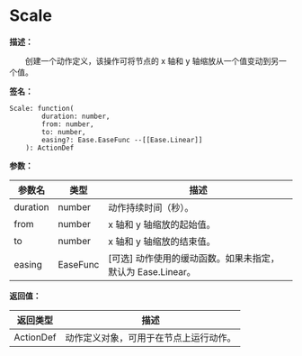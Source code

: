 
# Scale

**描述：**

&emsp;&emsp;创建一个动作定义，该操作可将节点的 x 轴和 y 轴缩放从一个值变动到另一个值。

**签名：**
```tl
Scale: function(
		duration: number,
		from: number,
		to: number,
		easing?: Ease.EaseFunc --[[Ease.Linear]]
	): ActionDef
```

**参数：**

| 参数名 | 类型 | 描述 |
| --- | --- | --- |
| duration | number | 动作持续时间（秒）。 |
| from | number | x 轴和 y 轴缩放的起始值。 |
| to | number | x 轴和 y 轴缩放的结束值。 |
| easing | EaseFunc | [可选] 动作使用的缓动函数。如果未指定，默认为 Ease.Linear。 |

**返回值：**

| 返回类型 | 描述 |
| --- | --- |
| ActionDef | 动作定义对象，可用于在节点上运行动作。 |